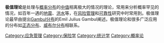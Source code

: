 {{unreferenced|time=2016-12-18T04:23:49+00:00}}
'''极值理论'''是处理与[[概率分布|概率分布]]的[[中值|中值]]相离极大的情况的理论，常用来分析概率罕见的情况，如百年一遇的[[地震|地震]]、[[洪水|洪水]]等，在[[风险管理|风险管理]]和[[可靠性|可靠性]]研究中时常用到。极值理论最早由提出[[Gambul分布|Gambul分布]]的Emil Julius Gambul阐述。极值理论和很多广泛应用的分布如[[正态分布|正态分布]]、[[威布尔分布|威布尔分布]]相联系。
{{Statistics-stub}}
[[Category:应急管理|Category:应急管理]]
[[Category:保险学|Category:保险学]]
[[Category:统计学|Category:统计学]]
[[Category:概率论|Category:概率论]]